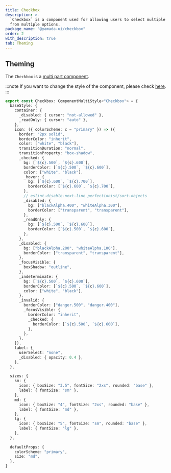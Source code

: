 ```yaml
---
title: Checkbox
description: >-
  `Checkbox` is a component used for allowing users to select multiple values
  from multiple options.
package_name: "@yamada-ui/checkbox"
order: 2
with_description: true
tab: Theming
---
```


## Theming

The `Checkbox` is a [multi part component](/styled-system/theming/component-styles#multi-part-components).

:::note
If you want to change the style of the component, please check [here](/styled-system/theming/customize-theme#changing-the-style-of-components).
:::

```ts
export const Checkbox: ComponentMultiStyle<"Checkbox"> = {
  baseStyle: {
    container: {
      _disabled: { cursor: "not-allowed" },
      _readOnly: { cursor: "auto" },
    },
    icon: ({ colorScheme: c = "primary" }) => ({
      border: "2px solid",
      borderColor: "inherit",
      color: ["white", "black"],
      transitionDuration: "normal",
      transitionProperty: "box-shadow",
      _checked: {
        bg: [`${c}.500`, `${c}.600`],
        borderColor: [`${c}.500`, `${c}.600`],
        color: ["white", "black"],
        _hover: {
          bg: [`${c}.600`, `${c}.700`],
          borderColor: [`${c}.600`, `${c}.700`],
        },
        // eslint-disable-next-line perfectionist/sort-objects
        _disabled: {
          bg: ["blackAlpha.400", "whiteAlpha.300"],
          borderColor: ["transparent", "transparent"],
        },
        _readOnly: {
          bg: [`${c}.500`, `${c}.600`],
          borderColor: [`${c}.500`, `${c}.600`],
        },
      },
      _disabled: {
        bg: ["blackAlpha.200", "whiteAlpha.100"],
        borderColor: ["transparent", "transparent"],
      },
      _focusVisible: {
        boxShadow: "outline",
      },
      _indeterminate: {
        bg: [`${c}.500`, `${c}.600`],
        borderColor: [`${c}.500`, `${c}.600`],
        color: ["white", "black"],
      },
      _invalid: {
        borderColor: ["danger.500", "danger.400"],
        _focusVisible: {
          borderColor: "inherit",
          _checked: {
            borderColor: [`${c}.500`, `${c}.600`],
          },
        },
      },
    }),
    label: {
      userSelect: "none",
      _disabled: { opacity: 0.4 },
    },
  },

  sizes: {
    sm: {
      icon: { boxSize: "3.5", fontSize: "2xs", rounded: "base" },
      label: { fontSize: "sm" },
    },
    md: {
      icon: { boxSize: "4", fontSize: "2xs", rounded: "base" },
      label: { fontSize: "md" },
    },
    lg: {
      icon: { boxSize: "5", fontSize: "sm", rounded: "base" },
      label: { fontSize: "lg" },
    },
  },

  defaultProps: {
    colorScheme: "primary",
    size: "md",
  },
}
```

